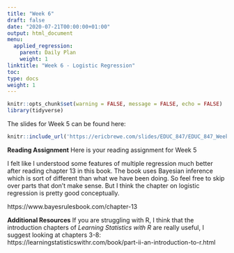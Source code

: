 ```yaml
---
title: "Week 6"
draft: false
date: "2020-07-21T00:00:00+01:00"
output: html_document
menu:
  applied_regression:
    parent: Daily Plan
    weight: 1
linktitle: "Week 6 - Logistic Regression"
toc: 
type: docs
weight: 1
---
```

```r
knitr::opts_chunk$set(warning = FALSE, message = FALSE, echo = FALSE)
library(tidyverse)
```




The slides for Week 5 can be found here:
```r
knitr::include_url('https://ericbrewe.com/slides/EDUC_847/EDUC_847_Week_6.html#1')
```



**Reading Assignment**
Here is your reading assignment for Week 5

I felt like I understood some features of multiple regression much better after reading chapter 13 in this book. The book uses Bayesian inference which is sort of different than what we have been doing. So feel free to skip over parts that don't make sense.  But I think the chapter on logistic regression is pretty good conceptually. 

https://www.bayesrulesbook.com/chapter-13



**Additional Resources**
If you are struggling with R, I think that the introduction chapters of *Learning Statistics with R* are really useful, I suggest looking at chapters 3-8: https://learningstatisticswithr.com/book/part-ii-an-introduction-to-r.html 
